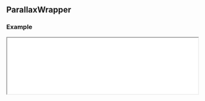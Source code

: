 
## ParallaxWrapper

### Example

<iframe
  src="/examples/parallax-wrapper"
  height={500}
  width="100%"
  className="mt-6 mb-6 rounded-xl border bordr-slate-50"
/>

<Cards>
  <Card
    title={
      <div className="flex items-center gap-4 justify-center w-full">
        <Icon
          icon="cib:codesandbox"
          className="text-2xl"
        />
        <div>View on CodeSandbox</div>
      </div>
    }
    target="_blank"
    href="https://codesandbox.io/s/scrollery-parallax-demo-yg4pf9"
  />
</Cards>

<Tabs items={["index.tsx", "styles.css"]}>
  <Tab>
   
```javascript filename="index.tsx" copy
import { ParallaxWrapper } from "@nguyend-nam/scrollery-ts";
import "./styles.css";

export default function ParallaxWrapperDemo() {
  return (
    <div className="layout">
      <h1 className="heading">
        <code>ParallaxWrapper</code>
      </h1>

      <div className="message">
        <p>Start scrolling</p>
      </div>

      <div className="container">
        <ParallaxWrapper layer={-5} className="item-wrapper">
          <div className="item item-1" />
        </ParallaxWrapper>

        <ParallaxWrapper layer={0} className="item-wrapper">
          <div className="item item-2" />
        </ParallaxWrapper>

        <ParallaxWrapper layer={5} className="item-wrapper">
          <div className="item item-3" />
        </ParallaxWrapper>
      </div>
    </div>
  );
}
```

  </Tab>
  <Tab>

```css filename="styles.css" copy
.layout {
  padding: 32px;
}

.heading {
  color: #018383;
  margin-bottom: 100px;
}

.message {
  text-align: center;
  color: #0dbba5;
}

.container {
  width: 100%;
  display: flex;
  gap: 8px;
  align-items: center;
  justify-content: center;
  margin-top: 32px;
  height: 1500px;
}

.item-wrapper {
  width: calc(100vw / 3);
}

.item {
  border-radius: 10px;
  width: 100%;
  aspect-ratio: 1/1;
}

.item-1 {
  background-color: #03fba2;
}

.item-2 {
  background-color: #0dbba5;
}

.item-3 {
  background-color: #02a8a8;
}
```

  </Tab>
</Tabs>

### API

| Name          | Type            | Default | Description                                                                                          | Required |
| ------------- | --------------- | ------- | ---------------------------------------------------------------------------------------------------- | -------- |
| **children**  | `JSX.Element`   |         | The single image for the content you want to animate on scroll                                       | &check;  |
| **style**     | `CSSProperties` |         | The styles you want to apply to the wrapper                                                          |          |
| **className** | `string`        |         | The classes you want to apply to the wrapper                                                         |          |
| **layer**     | `number`        | `0`     | The parallax layer, the larger the value, the faster content transitions                             |          |
| **threshold** | `number`        | `200`   | The threshold (in pixels) to start applying the transition when the content enter/leave the viewport |          |
